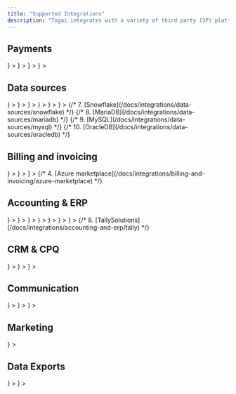 ```yaml
---
title: "Supported Integrations"
description: "Togai integrates with a variety of third party (3P) platforms for different use cases and requirements."
---
```


## Payments
<CardGroup cols={2}>
    <Card
        title="Stripe"
        href="/docs/integrations/payments/stripe"
        icon={
        <img src="https://staging-togai-resources.s3.amazonaws.com/marketplace-service-assets/stripe.svg"/>
        }
    >
    </Card>
    <Card
        title="Adyen"
        href="/docs/integrations/payments/adyen"
        icon={
        <img src="https://staging-togai-resources.s3.amazonaws.com/marketplace-service-assets/adyen.svg"/>
        }
    >
    </Card>
    <Card
        title="RazorPay"
        href="/docs/integrations/payments/razorpay"
        icon={
        <img src="https://staging-togai-resources.s3.amazonaws.com/marketplace-service-assets/razorpay.svg"/>
        }
    >
    </Card>
    <Card
        title="Paystack"
        href="/docs/integrations/payments/paystack"
        icon={
        <img src="https://staging-togai-resources.s3.amazonaws.com/marketplace-service-assets/paystack.svg"/>
        }
    >
    </Card>
</CardGroup>

## Data sources
<CardGroup cols={2}>
    <Card
        title="AWS S3"
        href="/docs/integrations/data-sources/s3"
        icon={
        <img src="https://staging-togai-resources.s3.amazonaws.com/marketplace-service-assets/s3.svg"/>
        }
    >
    </Card>
    <Card
        title="AWS Redshift"
        href="/docs/integrations/data-sources/aws-redshift"
        icon={
        <img src="https://staging-togai-resources.s3.amazonaws.com/marketplace-service-assets/redshift.svg"/>
        }
    >
    </Card>
    <Card
        title="Java Database Connectivity (JDBC)"
        href="/docs/integrations/data-sources/jdbc-overview"
        icon={
        <img src="https://staging-togai-resources.s3.amazonaws.com/marketplace-service-assets/jdbc.png"  />
        }
    >
    </Card>
    <Card
        title="Postgres DB"
        href="/docs/integrations/data-sources/postgres"
        icon={
        <img src="https://staging-togai-resources.s3.amazonaws.com/marketplace-service-assets/postgres.svg"/>
        }
    >
    </Card>
    <Card
        title="Prometheus"
        href="/docs/integrations/data-sources/prometheus"
        icon={
        <img src="https://staging-togai-resources.s3.amazonaws.com/marketplace-service-assets/prometheus.svg"/>
        }
    >
    </Card>
    <Card
        title="Victoria Metrics"
        href="/docs/integrations/data-sources/victoria-metrics"
        icon={
        <img src="https://staging-togai-resources.s3.amazonaws.com/marketplace-service-assets/victoriametrics.svg"/>
        }
    >
    </Card>
</CardGroup>
{/* 7. [Snowflake](/docs/integrations/data-sources/snowflake) */}
{/* 8. [MariaDB](/docs/integrations/data-sources/mariadb) */}
{/* 9. [MySQL](/docs/integrations/data-sources/mysql) */}
{/* 10. [OracleDB](/docs/integrations/data-sources/oracledb) */}


## Billing and invoicing
<CardGroup cols={2}>
    <Card
        title="AWS Marketplace"
        href="/docs/integrations/billing-and-invoicing/aws-marketplace"
        icon={
        <img src="https://staging-togai-resources.s3.amazonaws.com/marketplace-service-assets/aws_marketplace.svg"/>
        }
    >
    </Card>
    <Card
        title="Zuora"
        href="/docs/integrations/billing-and-invoicing/zuora"
        icon={
        <img src="https://staging-togai-resources.s3.amazonaws.com/marketplace-service-assets/zuora.svg"/>
        }
    >
    </Card>
    <Card
        title="Chargebee"
        href="/docs/integrations/billing-and-invoicing/chargebee"
        icon={
        <img src="https://staging-togai-resources.s3.amazonaws.com/marketplace-service-assets/chargebee.svg"/>
        }
    >
    </Card>
</CardGroup>
{/* 4. [Azure marketplace](/docs/integrations/billing-and-invoicing/azure-marketplace) */}

## Accounting & ERP
<CardGroup cols={2}>
    <Card
        title="MS Dynamics 365"
        href="/docs/integrations/accounting-and-erp/ms-dynamics"
        icon={
        <img src="https://staging-togai-resources.s3.amazonaws.com/marketplace-service-assets/msdynamics365.png"/>
        }
    >
    </Card>
    <Card
        title="NetSuite"
        href="/docs/integrations/accounting-and-erp/netsuite"
        icon={
        <img src="https://staging-togai-resources.s3.amazonaws.com/marketplace-service-assets/netsuite.svg"/>
        }
    >
    </Card>
    <Card
        title="Odoo"
        href="/docs/integrations/accounting-and-erp/odoo"
        icon={
        <img src="https://staging-togai-resources.s3.amazonaws.com/marketplace-service-assets/odoo.png"/>
        }
    >
    </Card>
    <Card
        title="Quickbooks"
        href="/docs/integrations/accounting-and-erp/quickbooks"
        icon={
        <img src="https://staging-togai-resources.s3.amazonaws.com/marketplace-service-assets/quickbooks.svg"/>
        }
    >
    </Card>
    <Card
        title="Sage"
        href="/docs/integrations/accounting-and-erp/sage"
        icon={
        <img src="https://staging-togai-resources.s3.amazonaws.com/marketplace-service-assets/sage.png"/>
        }
    >
    </Card>
    <Card
        title="Xero"
        href="/docs/integrations/billing-and-invoicing/xero"
        icon={
        <img src="https://staging-togai-resources.s3.amazonaws.com/marketplace-service-assets/xero.png"/>
        }
    >
    </Card>
    <Card
        title="Zohobooks"
        href="/docs/integrations/billing-and-invoicing/zohobooks"
        icon={
        <img src="https://staging-togai-resources.s3.amazonaws.com/marketplace-service-assets/zohobooks.svg"/>
        }
    >
    </Card>
</CardGroup>
{/* 8. [TallySolutions](/docs/integrations/accounting-and-erp/tally) */}

## CRM & CPQ
<CardGroup cols={2}>
    <Card
        title="Salesforce"
        href="/docs/integrations/crm-and-cpq/salesforce"
        icon={
        <img src="https://staging-togai-resources.s3.amazonaws.com/marketplace-service-assets/salesforce.svg"/>
        }
    >
    </Card>
    <Card
        title="Docusign"
        href="/docs/integrations/crm-and-cpq/docusign"
        icon={
        <img src="https://staging-togai-resources.s3.amazonaws.com/marketplace-service-assets/docusign.svg"/>
        }
    >
    </Card>
    <Card
        title="Chargebee"
        href="/docs/integrations/crm-and-cpq/hubspot"
        icon={
        <img src="https://staging-togai-resources.s3.amazonaws.com/marketplace-service-assets/hubspot.svg"/>
        }
    >
    </Card>
</CardGroup>

## Communication
<CardGroup cols={2}>
    <Card
        title="AWS SES"
        href="/docs/integrations/communication/ses"
        icon={
        <img src="https://staging-togai-resources.s3.amazonaws.com/marketplace-service-assets/ses.svg"/>
        }
    >
    </Card>
    <Card
        title="Slack"
        href="/docs/integrations/communication/slack"
        icon={
        <img src="https://staging-togai-resources.s3.amazonaws.com/marketplace-service-assets/slack.svg"/>
        }
    >
    </Card>
    <Card
        title="SMTP"
        href="/docs/integrations/communication/smtp"
        icon={
        <img src="https://staging-togai-resources.s3.amazonaws.com/marketplace-service-assets/smtp.svg"/>
        }
    >
    </Card>
</CardGroup>

## Marketing
<CardGroup cols={2}>
    <Card
        title="FirstPromoter"
        href="/docs/integrations/marketing/first-promoter"
        icon={
        <img src="https://staging-togai-resources.s3.amazonaws.com/marketplace-service-assets/firstpromoter.svg"/>
        }
    >
    </Card>
</CardGroup>

## Data Exports
<CardGroup cols={2}>
    <Card
        title="AWS S3"
        href="/docs/integrations/data-exports/s3"
        icon={
        <img src="https://staging-togai-resources.s3.amazonaws.com/marketplace-service-assets/s3.svg"/>
        }
    >
    </Card>
    <Card
        title="Java Database Connectivity (JDBC)"
        href="/docs/integrations/data-exports/jdbc-overview"
        icon={
        <img src="https://staging-togai-resources.s3.amazonaws.com/marketplace-service-assets/jdbc.png"  />
        }
    >
    </Card>
</CardGroup>